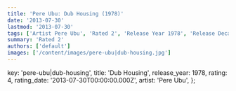 ```yaml
---
title: 'Pere Ubu: Dub Housing (1978)'
date: '2013-07-30'
lastmod: '2013-07-30'
tags: ['Artist Pere Ubu', 'Rated 2', 'Release Year 1978', 'Release Decade 1970']
summary: 'Rated 2'
authors: ['default']
images: ['/content/images/pere-ubu|dub-housing.jpg']
---
```


  key: 'pere-ubu|dub-housing',
  title: 'Dub Housing',
  release_year: 1978,
  rating: 4,
  rating_date: '2013-07-30T00:00:00.000Z',
  artist: 'Pere Ubu',
};

<MusicRating data={data} />
